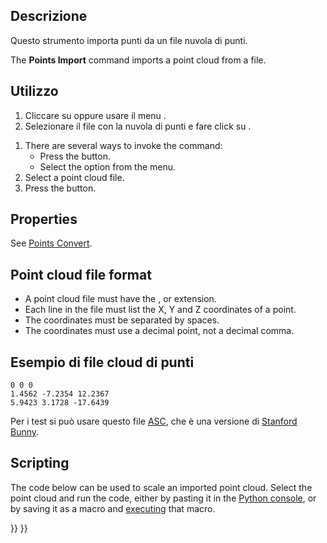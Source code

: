 <languages/>

<div class="mw-translate-fuzzy">
{{Docnav/it||[[Points_Export/it|Esporta punti]]|[[Points_Workbench/it|Punti]]|IconL=|IconC=PointsWorkbench.svg|IconR=Points_Export_Point_cloud.svg}}
</div>

{{GuiCommand/it
|Name=Points Import
|Name/it=Importa punti
|MenuLocation=Punti → Importa punti
|Workbenches=[[Points_Workbench/it|Punti]]
|SeeAlso=[[Points Export/it|Esporta punti]]
|Icon=Points_Import.svg
}}

<span id="Description"></span>
<div class="mw-translate-fuzzy">
==Descrizione==
Questo strumento importa punti da un file nuvola di punti.
</div>

The '''Points Import''' command imports a point cloud from a file.

<span id="Usage"></span>
<div class="mw-translate-fuzzy">
== Utilizzo ==
# Cliccare su {{Button|[[Image:Points_Import.svg|16px]] [[Points Import/it|Importa punti]]}} oppure usare il menu {{MenuCommand|Punti → [[Image:Points_Import.svg|16px]] Importa punti}}.
# Selezionare il file con la nuvola di punti e fare click su {{Button|Apri}}.
</div>

# There are several ways to invoke the command:
#* Press the {{Button|[[Image:Points_Import.svg|16px]] [[Points_Import|Import Points...]]}} button.
#* Select the {{MenuCommand|Points → [[Image:Points_Import.svg|16px]] Import Points...}} option from the menu.
# Select a point cloud file.
# Press the {{Button|Open}} button.

==Properties==

See [[Points_Convert|Points Convert]].

==Point cloud file format==

* A point cloud file must have the {{FileName|.asc}}, {{FileName|.pcd}} or {{FileName|.ply}} extension.
* Each line in the file must list the X, Y and Z coordinates of a point.
* The coordinates must be separated by spaces.
* The coordinates must use a decimal point, not a decimal comma.

<span id="Sample_point_cloud_file"></span>
<div class="mw-translate-fuzzy">
== Esempio di file cloud di punti ==
</div>

 0 0 0
 1.4562 -7.2354 12.2367
 5.9423 3.1728 -17.6439

<div class="mw-translate-fuzzy">
Per i test si può usare questo file [https://github.com/FREECAD/Examples/blob/master/Point_cloud_ExampleFiles/PointCloud-Data_Stanford-Bunny.asc ASC], che è una versione di [http://graphics.stanford.edu/data/3Dscanrep/ Stanford Bunny].
</div>

==Scripting==

The code below can be used to scale an imported point cloud. Select the point cloud and run the code, either by pasting it in the [[Python_console|Python console]], or by saving it as a macro and [[Std_DlgMacroExecute|executing]] that macro.

{{Code|code=
from PySide import QtWidgets
import FreeCAD as App
import FreeCADGui as Gui

def scale_points(obj, scale_x, scale_y, scale_z):
    mtx = App.Matrix()
    mtx.scale(scale_x, scale_y, scale_z)
    pts = obj.Points.copy()
    pts.transformGeometry(mtx)
    obj.Points = pts
    App.ActiveDocument.recompute()

if Gui.Selection.getSelection():
    obj = Gui.Selection.getSelection()[0]
    if obj.isDerivedFrom("Points::Feature"):
        scale, ok = QtWidgets.QInputDialog.getDouble(
            None,
            "Scale point cloud",
            "Scale:",
            value=1.0,
            decimals=6
        )
        if ok:
            scale_points(obj, scale, scale, scale)
}}


<div class="mw-translate-fuzzy">
{{Docnav/it||[[Points_Export/it|Esporta punti]]|[[Points_Workbench/it|Punti]]|IconL=|IconC=PointsWorkbench.svg|IconR=Points_Export_Point_cloud.svg}}
</div>

{{Points Tools navi{{#translation:}}}}
{{Userdocnavi{{#translation:}}}}